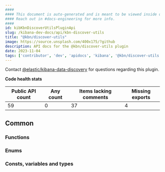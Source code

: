 ```yaml
---
####
#### This document is auto-generated and is meant to be viewed inside our experimental, new docs system.
#### Reach out in #docs-engineering for more info.
####
id: kibKbnDiscoverUtilsPluginApi
slug: /kibana-dev-docs/api/kbn-discover-utils
title: "@kbn/discover-utils"
image: https://source.unsplash.com/400x175/?github
description: API docs for the @kbn/discover-utils plugin
date: 2023-11-04
tags: ['contributor', 'dev', 'apidocs', 'kibana', '@kbn/discover-utils']
---
```




Contact [@elastic/kibana-data-discovery](https://github.com/orgs/elastic/teams/kibana-data-discovery) for questions regarding this plugin.

**Code health stats**

| Public API count  | Any count | Items lacking comments | Missing exports |
|-------------------|-----------|------------------------|-----------------|
| 59 | 0 | 37 | 4 |

## Common

### Functions
<DocDefinitionList data={kbnDiscoverUtilsObj.common.functions}/>

### Enums
<DocDefinitionList data={kbnDiscoverUtilsObj.common.enums}/>

### Consts, variables and types
<DocDefinitionList data={kbnDiscoverUtilsObj.common.misc}/>

